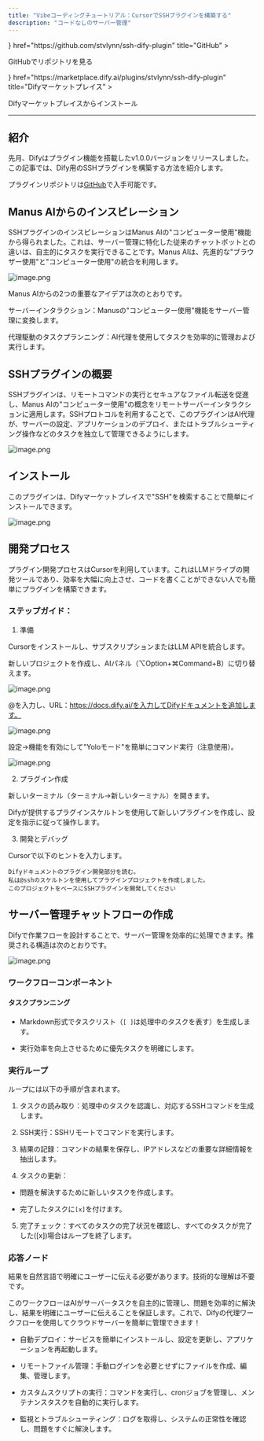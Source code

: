 ```yaml
---
title: "Vibeコーディングチュートリアル：CursorでSSHプラグインを構築する"
description: "コードなしのサーバー管理"
---
```


<Cards>
  <Card 
    icon={<i className="ri-github-fill" />} 
    href="https://github.com/stvlynn/ssh-dify-plugin" 
    title="GitHub"
  >
  <p>GitHubでリポジトリを見る</p>
  </Card>
  <Card 
    icon={<i className="ri-store-2-line" />} 
    href="https://marketplace.dify.ai/plugins/stvlynn/ssh-dify-plugin" 
    title="Difyマーケットプレイス"
  >
  <p>Difyマーケットプレイスからインストール</p>
  </Card>
</Cards>

---

## 紹介
先月、Difyはプラグイン機能を搭載したv1.0.0バージョンをリリースしました。この記事では、Dify用のSSHプラグインを構築する方法を紹介します。

プラグインリポジトリは[GitHub](https://github.com/stvlynn/SSH-Dify-Plugin)で入手可能です。

## Manus AIからのインスピレーション
SSHプラグインのインスピレーションはManus AIの"コンピューター使用"機能から得られました。これは、サーバー管理に特化した従来のチャットボットとの違いは、自主的にタスクを実行できることです。Manus AIは、先進的な"ブラウザー使用"と"コンピューター使用"の統合を利用します。

![image.png](https://s2.loli.net/2025/05/12/V7kMFmTYtsUqx6Q.png)

Manus AIからの2つの重要なアイデアは次のとおりです。

サーバーインタラクション：Manusの"コンピューター使用"機能をサーバー管理に変換します。

代理駆動のタスクプランニング：AI代理を使用してタスクを効率的に管理および実行します。

## SSHプラグインの概要
SSHプラグインは、リモートコマンドの実行とセキュアなファイル転送を促進し、Manus AIの"コンピューター使用"の概念をリモートサーバーインタラクションに適用します。SSHプロトコルを利用することで、このプラグインはAI代理が、サーバーの設定、アプリケーションのデプロイ、またはトラブルシューティング操作などのタスクを独立して管理できるようにします。

![image.png](https://s2.loli.net/2025/05/12/zK7URIC6a5Fk3Yt.png)

## インストール
このプラグインは、Difyマーケットプレイスで"SSH"を検索することで簡単にインストールできます。

![image.png](https://s2.loli.net/2025/05/12/7JMNsuo4ajSnBDk.png)

## 開発プロセス
プラグイン開発プロセスはCursorを利用しています。これはLLMドライブの開発ツールであり、効率を大幅に向上させ、コードを書くことができない人でも簡単にプラグインを構築できます。

### ステップガイド：
1. 準備

Cursorをインストールし、サブスクリプションまたはLLM APIを統合します。

新しいプロジェクトを作成し、AIパネル（⌥Option+⌘Command+B）に切り替えます。

![image.png](https://s2.loli.net/2025/05/12/wWNPcisZS8tdeXL.png)

@を入力し、URL：https://docs.dify.ai/を入力してDifyドキュメントを追加します。

![image.png](https://s2.loli.net/2025/05/12/GW9QE8VoKh5HnCc.png)

設定→機能を有効にして"Yoloモード"を簡単にコマンド実行（注意使用）。

![image.png](https://s2.loli.net/2025/05/12/jyJNhsPfQvYcL6q.png)

2. プラグイン作成

新しいターミナル（ターミナル→新しいターミナル）を開きます。

Difyが提供するプラグインスケルトンを使用して新しいプラグインを作成し、設定を指示に従って操作します。

3. 開発とデバッグ

Cursorで以下のヒントを入力します。

```
Difyドキュメントのプラグイン開発部分を読む。
私は@sshのスケルトンを使用してプラグインプロジェクトを作成しました。
このプロジェクトをベースにSSHプラグインを開発してください
```

## サーバー管理チャットフローの作成
Difyで作業フローを設計することで、サーバー管理を効率的に処理できます。推奨される構造は次のとおりです。

![image.png](https://s2.loli.net/2025/05/12/bFQDxyofqLu9cUl.png)

### ワークフローコンポーネント
#### タスクプランニング
- Markdown形式でタスクリスト（`[ ]`は処理中のタスクを表す）を生成します。

- 実行効率を向上させるために優先タスクを明確にします。

### 実行ループ
ループには以下の手順が含まれます。

1. タスクの読み取り：処理中のタスクを認識し、対応するSSHコマンドを生成します。

2. SSH実行：SSHリモートでコマンドを実行します。

3. 結果の記録：コマンドの結果を保存し、IPアドレスなどの重要な詳細情報を抽出します。

4. タスクの更新：

- 問題を解決するために新しいタスクを作成します。

- 完了したタスクに`[x]`を付けます。

5. 完了チェック：すべてのタスクの完了状況を確認し、すべてのタスクが完了した([x])場合はループを終了します。

### 応答ノード
結果を自然言語で明確にユーザーに伝える必要があります。技術的な理解は不要です。

このワークフローはAIがサーバータスクを自主的に管理し、問題を効率的に解決し、結果を明確にユーザーに伝えることを保証します。これで、Difyの代理ワークフローを使用してクラウドサーバーを簡単に管理できます！

- 自動デプロイ：サービスを簡単にインストールし、設定を更新し、アプリケーションを再起動します。

- リモートファイル管理：手動ログインを必要とせずにファイルを作成、編集、管理します。

- カスタムスクリプトの実行：コマンドを実行し、cronジョブを管理し、メンテナンスタスクを自動的に実行します。

- 監視とトラブルシューティング：ログを取得し、システムの正常性を確認し、問題をすぐに解決します。 